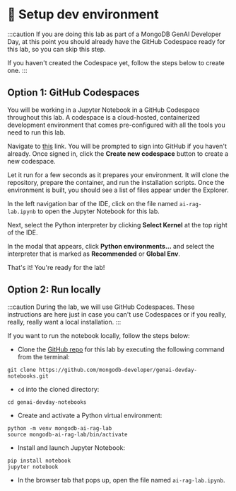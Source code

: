 
# 👐 Setup dev environment

:::caution
If you are doing this lab as part of a MongoDB GenAI Developer Day, at this point you should already have the GitHub Codespace ready for this lab, so you can skip this step.

If you haven't created the Codespace yet, follow the steps below to create one.
:::

## Option 1: GitHub Codespaces

You will be working in a Jupyter Notebook in a GitHub Codespace throughout this lab. A codespace is a cloud-hosted, containerized development environment that comes pre-configured with all the tools you need to run this lab.

Navigate to [this](https://github.com/codespaces/new/mongodb-developer/genai-devday-notebooks?quickstart=1) link. You will be prompted to sign into GitHub if you haven't already. Once signed in, click the **Create new codespace** button to create a new codespace.

<Screenshot url="https://github.com/codespaces" src="img/screenshots/30-dev-env/2-dev-setup/1-create-codespace.png" alt="Start a codespace" />

Let it run for a few seconds as it prepares your environment. It will clone the repository, prepare the container, and run the installation scripts. Once the environment is built, you should see a list of files appear under the Explorer. 

In the left navigation bar of the IDE, click on the file named `ai-rag-lab.ipynb` to open the Jupyter Notebook for this lab.

<Screenshot url="https://github.com/codespaces" src="img/screenshots/30-dev-env/2-dev-setup/2-nav-notebook.png" alt="Navigate to the notebook" />

Next, select the Python interpreter by clicking **Select Kernel** at the top right of the IDE.

<Screenshot url="https://github.com/codespaces" src="img/screenshots/30-dev-env/2-dev-setup/3-select-kernel.png" alt="Select kernel" />

In the modal that appears, click **Python environments...** and select the interpreter that is marked as **Recommended** or **Global Env**.

<Screenshot url="https://github.com/codespaces" src="img/screenshots/30-dev-env/2-dev-setup/4-python-env-modal.png" alt="Select Python Environments" />

<Screenshot url="https://github.com/codespaces" src="img/screenshots/30-dev-env/2-dev-setup/5-select-recommended.png" alt="Select recommended interpreter" />

That's it! You're ready for the lab!

## Option 2: Run locally

:::caution
During the lab, we will use GitHub Codespaces. These instructions are here just in case you can't use Codespaces or if you really, really, really want a local installation.
:::

If you want to run the notebook locally, follow the steps below:

* Clone the [GitHub repo](https://github.com/mongodb-developer/genai-devday-notebooks.git) for this lab by executing the following command from the terminal:

```
git clone https://github.com/mongodb-developer/genai-devday-notebooks.git
```

* `cd` into the cloned directory:

```
cd genai-devday-notebooks
```

* Create and activate a Python virtual environment:

```
python -m venv mongodb-ai-rag-lab
source mongodb-ai-rag-lab/bin/activate
```

* Install and launch Jupyter Notebook:

```
pip install notebook
jupyter notebook
```

* In the browser tab that pops up, open the file named `ai-rag-lab.ipynb`.

<Screenshot url="localhost:8888/tree" src="img/screenshots/30-dev-env/2-dev-setup/6-jupyter-notebook.png" alt="Jupyter Notebook" />
